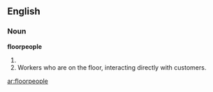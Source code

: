 ==English==

===Noun===
'''floorpeople'''

#{{plural of|[[floorperson]]}}
#Workers who are on the floor, interacting directly with customers.

[[ar:floorpeople]]